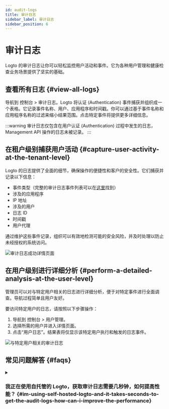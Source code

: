```yaml
---
id: audit-logs
title: 审计日志
sidebar_label: 审计日志
sidebar_position: 6
---
```


# 审计日志

Logto 的审计日志让你可以轻松监控用户活动和事件。它为各种用户管理和健康检查业务场景提供了坚实的基础。

## 查看所有日志 \{#view-all-logs}

导航到 <CloudLink to="/audit-logs">控制台 > 审计日志</CloudLink>。Logto 将认证 (Authentication) 事件捕获并组织成一个表格。它记录事件名称、用户、应用程序和时间戳。你可以通过基于事件名称和应用程序名称的过滤来缩小结果范围。点击特定事件将提供更多详细信息。

:::warning
审计日志仅包含在用户认证 (Authentication) 过程中发生的日志，Management API 操作的日志未被记录。
:::

## 在租户级别捕获用户活动 \{#capture-user-activity-at-the-tenant-level}

Logto 的日志提供了全面的细节，确保操作的便捷性和客户的安全性。它们捕获并记录以下信息：

- 事件类型（完整的审计日志事件列表可以在[这里](https://github.com/logto-io/logto/blob/master/packages/console/src/consts/logs.ts)找到）
- 涉及的应用程序
- IP 地址
- 涉及的用户
- 日志 ID
- 时间戳
- 用户代理

通过维护这些事件记录，组织可以有效地检测可能的安全风险，并及时处理以防止未经授权的系统访问。

<img src="/img/assets/audit-log-success-details-page.png" alt="审计日志成功详情页面" />

## 在用户级别进行详细分析 \{#perform-a-detailed-analysis-at-the-user-level}

管理员可以对与特定用户相关的日志进行详细分析，便于对特定事件进行全面调查。导航过程简单且用户友好。

要访问特定用户的日志，请按照以下步骤操作：

1. 导航到 <CloudLink to="/users">控制台 > 用户管理</CloudLink>。
2. 选择所需的用户并进入详情页面。
3. 点击“用户日志”。结果表将仅显示该特定用户执行和触发的日志事件。

<img src="/img/assets/audit-logs-related-to-specific-user.png" alt="与特定用户相关的审计日志" />

## 常见问题解答 \{#faqs}

<details>
<summary>

### 我正在使用自托管的 Logto，获取审计日志需要几秒钟，如何提高性能？ \{#im-using-self-hosted-logto-and-it-takes-seconds-to-get-the-audit-logs-how-can-i-improve-the-performance}

</summary>

OSS 用户应添加 cronjob 定期清理过期的审计日志。

</details>
